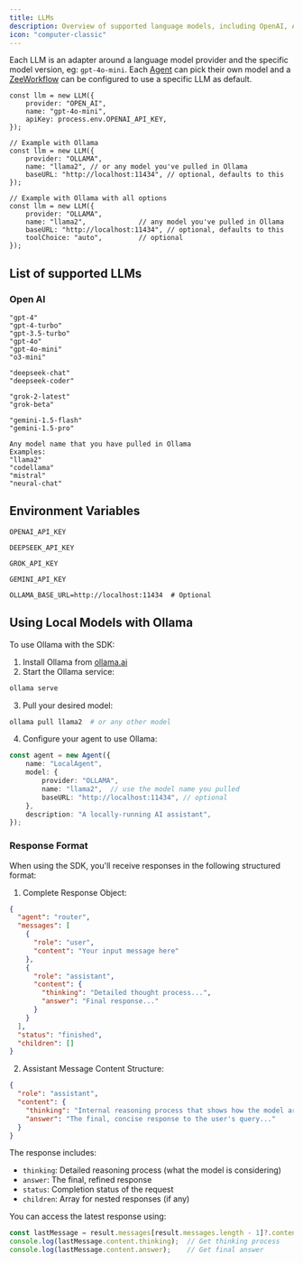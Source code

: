 ```yaml
---
title: LLMs
description: Overview of supported language models, including OpenAI, Anthropic, and Google Gemini, Grok, and more.
icon: "computer-classic"
---
```


Each LLM is an adapter around a language model provider and the specific model version, eg: `gpt-4o-mini`. Each [Agent](./agents) can pick their own model and a [ZeeWorkflow](./zeeworkflows) can be configured to use a specific LLM as default.

```tsx
const llm = new LLM({
    provider: "OPEN_AI",
    name: "gpt-4o-mini",
    apiKey: process.env.OPENAI_API_KEY,
});

// Example with Ollama
const llm = new LLM({
    provider: "OLLAMA",
    name: "llama2", // or any model you've pulled in Ollama
    baseURL: "http://localhost:11434", // optional, defaults to this
});

// Example with Ollama with all options
const llm = new LLM({
    provider: "OLLAMA",
    name: "llama2",             // any model you've pulled in Ollama
    baseURL: "http://localhost:11434", // optional, defaults to this
    toolChoice: "auto",         // optional
});
```

## List of supported LLMs

### Open AI

<CodeGroup>

```plaintext OpenAI
"gpt-4"
"gpt-4-turbo"
"gpt-3.5-turbo"
"gpt-4o"
"gpt-4o-mini"
"o3-mini"
```

```plaintext DeepSeek
"deepseek-chat"
"deepseek-coder"
```

```plaintext Grok
"grok-2-latest"
"grok-beta"
```

```plaintext Gemini
"gemini-1.5-flash"
"gemini-1.5-pro"
```

```plaintext Ollama
Any model name that you have pulled in Ollama
Examples:
"llama2"
"codellama"
"mistral"
"neural-chat"
```

</CodeGroup>

## Environment Variables

<CodeGroup>

```plaintext OpenAI
OPENAI_API_KEY
```

```plaintext DeepSeek
DEEPSEEK_API_KEY
```

```plaintext Grok
GROK_API_KEY
```

```plaintext Gemini
GEMINI_API_KEY
```

```plaintext Ollama
OLLAMA_BASE_URL=http://localhost:11434  # Optional
```

</CodeGroup>

## Using Local Models with Ollama

To use Ollama with the SDK:

1. Install Ollama from [ollama.ai](https://ollama.ai)
2. Start the Ollama service:
```bash
ollama serve
```
3. Pull your desired model:
```bash
ollama pull llama2  # or any other model
```
4. Configure your agent to use Ollama:
```typescript
const agent = new Agent({
    name: "LocalAgent",
    model: {
        provider: "OLLAMA",
        name: "llama2",  // use the model name you pulled
        baseURL: "http://localhost:11434", // optional
    },
    description: "A locally-running AI assistant",
});
```

### Response Format
When using the SDK, you'll receive responses in the following structured format:

1. Complete Response Object:
```json
{
  "agent": "router",
  "messages": [
    {
      "role": "user",
      "content": "Your input message here"
    },
    {
      "role": "assistant",
      "content": {
        "thinking": "Detailed thought process...",
        "answer": "Final response..."
      }
    }
  ],
  "status": "finished",
  "children": []
}
```

2. Assistant Message Content Structure:
```json
{
  "role": "assistant",
  "content": {
    "thinking": "Internal reasoning process that shows how the model arrived at its answer...",
    "answer": "The final, concise response to the user's query..."
  }
}
```

The response includes:
- `thinking`: Detailed reasoning process (what the model is considering)
- `answer`: The final, refined response
- `status`: Completion status of the request
- `children`: Array for nested responses (if any)

You can access the latest response using:
```typescript
const lastMessage = result.messages[result.messages.length - 1]?.content;
console.log(lastMessage.content.thinking);  // Get thinking process
console.log(lastMessage.content.answer);    // Get final answer
```
